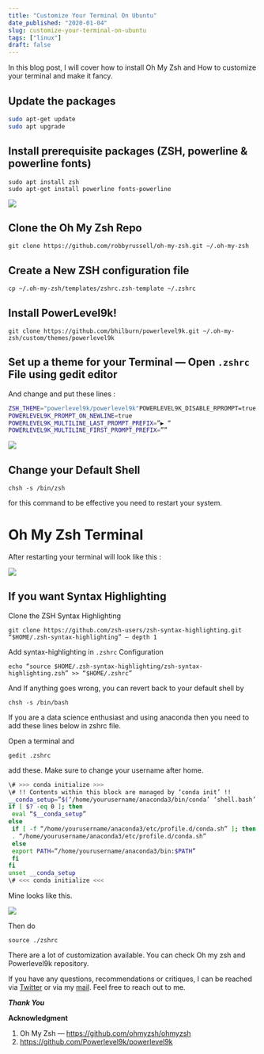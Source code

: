 ```yaml
---
title: "Customize Your Terminal On Ubuntu"
date_published: "2020-01-04"
slug: customize-your-terminal-on-ubuntu
tags: ["linux"]
draft: false
---
```


In this blog post, I will cover how to install Oh My Zsh and How to customize your terminal and make it fancy.

## Update the packages

```sh
sudo apt-get update
sudo apt upgrade
```

## Install prerequisite packages (ZSH, powerline & powerline fonts)

```
sudo apt install zsh
sudo apt-get install powerline fonts-powerline
```

![](https://miro.medium.com/max/731/1*S8VYA_Ks7YqLYK6pFPK17Q.png)

## Clone the Oh My Zsh Repo

```
git clone https://github.com/robbyrussell/oh-my-zsh.git ~/.oh-my-zsh
```

## Create a New ZSH configuration file

```
cp ~/.oh-my-zsh/templates/zshrc.zsh-template ~/.zshrc
```

## Install PowerLevel9k!

```
git clone https://github.com/bhilburn/powerlevel9k.git ~/.oh-my-zsh/custom/themes/powerlevel9k
```

## Set up a theme for your Terminal — Open `.zshrc` File using gedit editor

And change and put these lines :

```sh
ZSH_THEME="powerlevel9k/powerlevel9k"POWERLEVEL9K_DISABLE_RPROMPT=true
POWERLEVEL9K_PROMPT_ON_NEWLINE=true
POWERLEVEL9K_MULTILINE_LAST_PROMPT_PREFIX=”▶ “
POWERLEVEL9K_MULTILINE_FIRST_PROMPT_PREFIX=””
```

![](https://miro.medium.com/max/766/1*_hi0hSXi8tXqWirDCMU5nQ.png)

## Change your Default Shell

```
chsh -s /bin/zsh
```

for this command to be effective you need to restart your system.

# Oh My Zsh Terminal

After restarting your terminal will look like this :

![](https://miro.medium.com/max/724/1*gW98D-UxTS7m1IAC-pMtxw.png)

## If you want Syntax Highlighting

Clone the ZSH Syntax Highlighting

```
git clone https://github.com/zsh-users/zsh-syntax-highlighting.git “$HOME/.zsh-syntax-highlighting” — depth 1
```

Add syntax-highlighting in `.zshrc` Configuration

```
echo “source $HOME/.zsh-syntax-highlighting/zsh-syntax-highlighting.zsh” >> “$HOME/.zshrc”
```

And If anything goes wrong, you can revert back to your default shell by

```
chsh -s /bin/bash
```

If you are a data science enthusiast and using anaconda then you need to add these lines below in zshrc file.

Open a terminal and

```
gedit .zshrc
```

add these. Make sure to change your username after home.

```sh
\# >>> conda initialize >>>
\# !! Contents within this block are managed by ‘conda init’ !!
__conda_setup=”$(‘/home/yourusername/anaconda3/bin/conda’ ‘shell.bash’ ‘hook’ 2> /dev/null)”
if [ $? -eq 0 ]; then
 eval “$__conda_setup”
else
 if [ -f “/home/yourusername/anaconda3/etc/profile.d/conda.sh” ]; then
 . “/home/yourusername/anaconda3/etc/profile.d/conda.sh”
 else
 export PATH=”/home/yourusername/anaconda3/bin:$PATH”
 fi
fi
unset __conda_setup
\# <<< conda initialize <<<
```

Mine looks like this.

![](https://miro.medium.com/max/768/1*CtxgScchhgnV_bVhXiz0eg.png)

Then do

```
source ./zshrc
```

There are a lot of customization available. You can check Oh my zsh and Powerlevel9k repository.

If you have any questions, recommendations or critiques, I can be reached via [Twitter](https://twitter.com/thecaffeinedev) or via my [mail](mailto:iprabhatdev@gmail.com). Feel free to reach out to me.

**_Thank You_**

**Acknowledgment**

1. Oh My Zsh — https://github.com/ohmyzsh/ohmyzsh
2. https://github.com/Powerlevel9k/powerlevel9k
